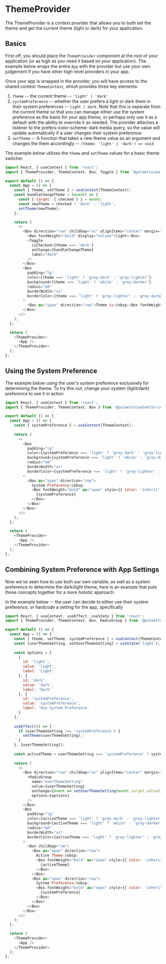 
<Meta title="Components/ThemeProvider/Codesandbox" />

# ThemeProvider

The ThemeProvider is a context provider that allows you to both set the theme and get the current theme (light or dark) for your application.

## Basics

First off, you should place the `ThemeProvider` component at the root of your application (or as high as you need it based on your application).
The example below wraps the entire `App` with the provider but use your own judgement if you have other high-level providers in your app.

Once your app is wrapped in the provider, you will have access to the shared context `ThemeContext`, which provides three key elements:

1. `theme` -- the current theme -- `'light' | 'dark'`
2. `systemPreference` -- whether the user prefers a light or dark them in their system preferences -- `light | dark`. Note that this is separate from the 
current theme so that you can manage either use the system preference as the basis for your app theme, or perhaps only use it as a default with the ability to
override it as needed. The provider attaches a listener to the prefers-color-scheme: dark media query, so the value will update automatically if a user changes their
system preference.
3. `setTheme` -- A function that takes a new theme value as an argument and changes the them accordingly -- `(theme: 'light' | 'dark') => void`

The example below utilizes the `theme` and `setTheme` values for a basic theme switcher.

```js codesandbox=palmetto-components
import React, { useContext } from 'react';
import { ThemeProvider, ThemeContext, Box, Toggle } from '@palmetto/palmetto-components';

export default () => {
  const App = () => {
    const { theme, setTheme } = useContext(ThemeContext);
    const handleChangeTheme = (event) => {
      const { target: { checked } } = event;
      const newTheme = checked ? 'dark' : 'light';
      setTheme(newTheme);
    };

    return (
      <>
        <Box direction="row" childGap="xs" alignItems="center" margin="0 0 md 0">
          <Box fontWeight="bold" display="inline">light</Box>
          <Toggle
            isChecked={theme === 'dark'}
            onChange={handleChangeTheme}
            label="dark"
          />
        </Box>
        <Box
          padding="lg"
          color={theme === 'light' ? 'grey-dark' : 'grey-lighter'}
          background={theme === 'light' ? 'white' : 'grey-darker'}
          radius="md"
          borderWidth="xs"
          borderColor={theme === 'light' ? 'grey-lighter' : 'grey-darker'}
        >
          <Box as="span" direction="row">Theme is:&nbsp;<Box fontWeight="bold" as="span">{theme}</Box></Box>
        </Box>
      </>
    );
  };

  return (
    <ThemeProvider>
      <App />
    </ThemeProvider>
  );
};
```


## Using the System Preference

The example below using the user's system preference exclusively for determining the theme. To try this out,
change your system (light/dark) preference to see it in action.

```js codesandbox=palmetto-components
import React, { useContext } from 'react';
import { ThemeProvider, ThemeContext, Box } from '@palmetto/palmetto-components';

export default () => {
  const App = () => {
    const { systemPreference } = useContext(ThemeContext);
  
    return (
      <>
        <Box
          padding="lg"
          color={systemPreference === 'light' ? 'grey-dark' : 'grey-lighter'}
          background={systemPreference === 'light' ? 'white' : 'grey-darker'}
          radius="md"
          borderWidth="xs"
          borderColor={systemPreference === 'light' ? 'grey-lighter' : 'grey-darker'}
        >
          <Box as="span" direction="row">
            System Preference:&nbsp;
            <Box fontWeight="bold" as="span" style={{ color: 'inherit' }}>
              {systemPreference}
            </Box>
          </Box>
        </Box>
      </>
    );
  };

  return (
    <ThemeProvider>
      <App />
    </ThemeProvider>
  );
};
```

## Combining System Preference with App Settings

Now we've seen how to use both our own variable, as well as a system preference to determine the dark/light theme,
here is an example that puts these concepts together for a more holistic approach.

In the example below -- the user can decide to either use their system preference, or hardcode a setting for the app, specifically

```js codesandbox=palmetto-components
import React, { useContext, useEffect, useState } from 'react';
import { ThemeProvider, ThemeContext, Box, RadioGroup } from '@palmetto/palmetto-components';

export default () => {
  const App = () => {
    const { theme, setTheme, systemPreference } = useContext(ThemeContext);
    const [userThemeSetting, setUserThemeSetting] = useState('light');
  
    const options = [
      {
        id: 'light',
        value: 'light',
        label: 'Light'
      }, {
        id: 'dark',
        value: 'dark',
        label: 'Dark'
      }, {
        id: 'systemPreference',
        value: 'systemPreference',
        label: 'Use System Preference'
      }
    ];
  
    useEffect(() => {
      if (userThemeSetting !== 'systemPreference') {
        setTheme(userThemeSetting);
      }
    }, [userThemeSetting]);
  
    const activeTheme = userThemeSetting === 'systemPreference' ? systemPreference : theme;
  
    return (
      <>
        <Box direction="row" childGap="xs" alignItems="center" margin="0 0 md 0">
          <RadioGroup
            name="userThemeSetting"
            value={userThemeSetting}
            onChange={event => setUserThemeSetting(event.target.value)}
            options={options}
          />
        </Box>
        <Box
          padding="lg"
          color={activeTheme === 'light' ? 'grey-dark' : 'grey-lighter'}
          background={activeTheme === 'light' ? 'white' : 'grey-darker'}
          radius="md"
          borderWidth="xs"
          borderColor={activeTheme === 'light' ? 'grey-lighter' : 'grey-darker'}
        >
          <Box childGap="sm">
            <Box as="span" direction="row">
              Active Theme:&nbsp;
              <Box fontWeight="bold" as="span" style={{ color: 'inherit' }}>
                {activeTheme}
              </Box>
            </Box>
            <Box as="span" direction="row">
              System Preference:&nbsp;
              <Box fontWeight="bold" as="span" style={{ color: 'inherit' }}>
                {systemPreference}
              </Box>
            </Box>
          </Box>
        </Box>
      </>
    );
  };

  return (
    <ThemeProvider>
      <App />
    </ThemeProvider>
  );
};
```